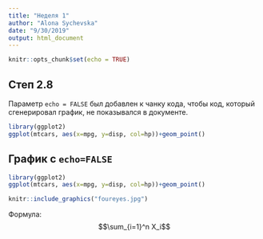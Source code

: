 ```yaml
---
title: "Неделя 1"
author: "Alona Sychevska"
date: "9/30/2019"
output: html_document
---
```


```r
knitr::opts_chunk$set(echo = TRUE)
```

## Степ 2.8

Параметр `echo = FALSE` был добавлен к чанку кода, чтобы код, который сгенерировал график, не показывался в документе.
```r
library(ggplot2)
ggplot(mtcars, aes(x=mpg, y=disp, col=hp))+geom_point()
```

## График с `echo=FALSE`

```r
library(ggplot2)
ggplot(mtcars, aes(x=mpg, y=disp, col=hp))+geom_point()
```

```r
knitr::include_graphics("foureyes.jpg")
```

Формула: 
$$\sum_{i=1}^n X_i$$
